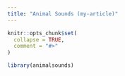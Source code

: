 ```yaml
---
title: "Animal Sounds (my-article)"
---
```


```r
knitr::opts_chunk$set(
  collapse = TRUE,
  comment = "#>"
)
```

```r
library(animalsounds)
```
